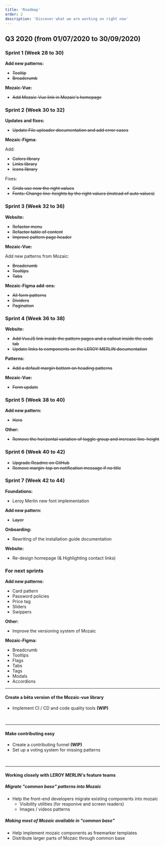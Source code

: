 ```yaml
---
title: 'Roadmap'
order: 2
description: 'Discover what we are working on right now'
---
```


## Q3 2020 (from 01/07/2020 to 30/09/2020)

### Sprint 1 (Week 28 to 30)

**Add new patterns:**

- ~~Tooltip~~
- ~~Breadcrumb~~

**Mozaic-Vue:**

- ~~Add Mozaic-Vue link in Mozaic's homepage~~

### Sprint 2 (Week 30 to 32)

**Updates and fixes:**

- ~~Update File uploader documentation and add error cases~~

**Mozaic-Figma:**

Add:

- ~~Colors library~~
- ~~Links library~~
- ~~Icons library~~

Fixes:

- ~~Grids use now the right values~~
- ~~Fonts: Change line-heights by the right values (instead of auto values)~~

### Sprint 3 (Week 32 to 36)

**Website:**

- ~~Refactor menu~~
- ~~Refactor table of content~~
- ~~Improve pattern page header~~

**Mozaic-Vue:**

Add new patterns from Mozaic:

- ~~Breadcrumb~~
- ~~Tooltips~~
- ~~Tabs~~

**Mozaic-Figma add-ons:**

- ~~All form patterns~~
- ~~Dividers~~
- ~~Pagination~~

### Sprint 4 (Week 36 to 38)

**Website:**

- ~~Add VueJS link inside the pattern pages and a callout inside the code tab~~
- ~~Update links to components on the LEROY MERLIN documentation~~

**Patterns:**

- ~~Add a default margin bottom on heading patterns~~

**Mozaic-Vue:**

- ~~Form update~~

### Sprint 5 (Week 38 to 40)

**Add new pattern:**

- ~~Hero~~

**Other:**

- ~~Remove the horizontal variation of toggle group and increase line-height~~

### Sprint 6 (Week 40 to 42)

- ~~Upgrade Readme on GitHub~~
- ~~Remove margin-top on notification message if no title~~

### Sprint 7 (Week 42 to 44)

**Foundations:**

- Leroy Merlin new font implementation

**Add new pattern:**

- ~~Layer~~

**Onboarding:**

- Rewriting of the installation guide documentation

**Website:**

- Re-design homepage (& Highlighting contact links)

### For next sprints

**Add new patterns:**

- Card pattern
- Password policies
- Price tag
- Sliders
- Swippers

**Other:**

- Improve the versioning system of Mozaic

**Mozaic-Figma:**

- Breadcrumb
- Tooltips
- Flags
- Tabs
- Tags
- Modals
- Accordions

---

#### Create a bêta version of the Mozaic-vue library

- Implement CI / CD and code quality tools **(WIP)**

<br />

---

#### Make contributing easy

- Create a contributing funnel **(WIP)**
- Set up a voting system for missing patterns

<br />

---

#### Working closely with LEROY MERLIN's feature teams

##### Migrate "common base" patterns into Mozaic

- Help the front-end developers migrate existing components into mozaic
  - Visibility utilities (for responive and screen readers)
  - Images / videos patterns

##### Making most of Mozaic available in "common base"

- Help implement mozaic components as freemarker templates
- Distribute larger parts of Mozaic through common base
